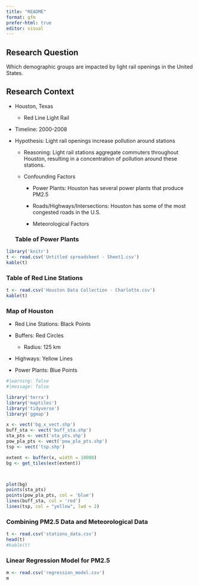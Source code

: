 ```yaml
---
title: "README"
format: gfm
prefer-html: true
editor: visual
---
```


## Research Question

Which demographic groups are impacted by light rail openings in the United States.

## Research Context

-   Houston, Texas

    -   Red Line Light Rail

-   Timeline: 2000-2008

-   Hypothesis: Light rail openings increase pollution around stations

    -   Reasoning: Light rail stations aggregate commuters throughout Houston, resulting in a concentration of pollution around these stations.

    -   Confounding Factors

        -   Power Plants: Houston has several power plants that produce PM2.5

        -   Roads/Highways/Intersections: Houston has some of the most congested roads in the U.S.

        -   Meteorological Factors

    ### Table of Power Plants

```r
library('knitr')
t <- read.csv('Untitled spreadsheet - Sheet1.csv')
kable(t)
```

### Table of Red Line Stations

```r
t <- read.csv('Houston Data Collection - Charlotte.csv')
kable(t)
```

### Map of Houston

-   Red Line Stations: Black Points

-   Buffers: Red Circles

    -   Radius: 125 km

-   Highways: Yellow Lines

-   Power Plants: Blue Points

```r
#|warning: false
#|message: false

library('terra')
library('maptiles')
library('tidyverse')
library('ggmap')

x <- vect('bg_x_vect.shp')
buff_sta <- vect('buff_sta.shp')
sta_pts <- vect('sta_pts.shp')
pow_pla_pts <- vect('pow_pla_pts.shp')
tsp <- vect('tsp.shp')

extent <- buffer(x, width = 10000)
bg <- get_tiles(ext(extent))



plot(bg)
points(sta_pts)
points(pow_pla_pts, col = 'blue')
lines(buff_sta, col = 'red')
lines(tsp, col = "yellow", lwd = 2)

```

### Combining PM2.5 Data and Meteorological Data

```r
t <- read.csv('stations_data.csv')
head(t)
#kable(t)
```

###  Linear Regression Model for PM2.5

```r
m <- read.csv('regression_model.csv')
m
```
